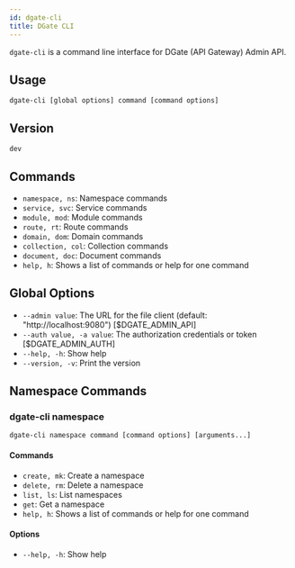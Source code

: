 ```yaml
---
id: dgate-cli
title: DGate CLI
---
```



`dgate-cli` is a command line interface for DGate (API Gateway) Admin API.

## Usage

```
dgate-cli [global options] command [command options] 
```

## Version

```
dev
```

## Commands

- `namespace, ns`: Namespace commands
- `service, svc`: Service commands
- `module, mod`: Module commands
- `route, rt`: Route commands
- `domain, dom`: Domain commands
- `collection, col`: Collection commands
- `document, doc`: Document commands
- `help, h`: Shows a list of commands or help for one command

## Global Options

- `--admin value`: The URL for the file client (default: "http://localhost:9080") [$DGATE_ADMIN_API]
- `--auth value, -a value`: The authorization credentials or token [$DGATE_ADMIN_AUTH]
- `--help, -h`: Show help
- `--version, -v`: Print the version

## Namespace Commands

### dgate-cli namespace

```
dgate-cli namespace command [command options] [arguments...]
```

#### Commands

- `create, mk`: Create a namespace
- `delete, rm`: Delete a namespace
- `list, ls`: List namespaces
- `get`: Get a namespace
- `help, h`: Shows a list of commands or help for one command

#### Options

- `--help, -h`: Show help
